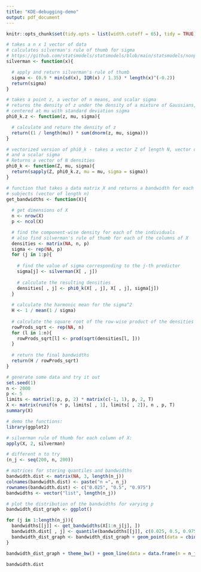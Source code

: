 ```yaml
---
title: "KDE-debugging-demo"
output: pdf_document
---
```


```r
knitr::opts_chunk$set(tidy.opts = list(width.cutoff = 65), tidy = TRUE)
```


```r
# takes a n x 1 vector of data
# calculates silverman's rule of thumb for sigma
# https://github.com/statsmodels/statsmodels/blob/main/statsmodels/nonparametric/bandwidths.py
silverman <- function(x){

  # apply and return silverman's rule of thumb
  sigma <- (0.9 * min(sd(x), IQR(x) / 1.35) * length(x)^(-0.2))
  return(sigma)
}

# takes a point z, a vector of n means, and scalar sigma
# returns the density of z under the density of a mixture of Gaussians, each
# centered at mu with standard deviation sigma
phi0_k.z <- function(z, mu, sigma){

  # calculate and return the density of z
  return((1 / length(mu)) * sum(dnorm(z, mu, sigma)))
}

# vectorized version of phi0_k - takes a vector Z of length N, vector of n means
# and a scalar sigma
# Returns a vector of N densities
phi0_k <- function(Z, mu, sigma){
  return(sapply(Z, phi0_k.z, mu = mu, sigma = sigma))
}

# function that takes a data matrix X and returns a bandwidth for each of the 
# subjects (vector of length n)
get_bandwidths <- function(X){
  
  # get dimensions of X
  n <- nrow(X)
  p <- ncol(X)

  # find the component-wise density for each of the individuals 
  # also find silverman's rule of thumb for each of the columns of X 
  densities <- matrix(NA, n, p)
  sigma <- rep(NA, p)
  for (j in 1:p){
    
    # find the value of sigma corresponding to the j-th predictor
    sigma[j] <- silverman(X[ , j])
    
    # calculate the resulting densities
    densities[ , j] <- phi0_k(X[ , j], X[ , j], sigma[j])
  }
  
  # calculate the harmonic mean for the sigma^2
  H <- 1 / mean(1 / sigma)
  
  # calculate the square root of the row-wise product of the densities
  rowProds_sqrt <- rep(NA, n)
  for (l in 1:n){
    rowProds_sqrt[l] <- prod(sqrt(densities[l, ]))  
  }
  
  # return the final bandwidths
  return(H / rowProds_sqrt)
}

```

```r
# generate some data and try it out
set.seed(1)
n <- 2000
p <- 5
limits <- matrix(1:p, p, 2) * matrix(c(-1, 1), p, 2, T)
X <- matrix(runif(n * p, limits[ , 1], limits[ , 2]), n , p, T)
summary(X)

# demo the functions:
library(ggplot2) 

# silverman rule of thumb for each column of X:
apply(X, 2, silverman)

# different n to try
(n_j <- seq(200, n, 200))

# matrices for storing quantiles and bandwidths
bandwidth.dist <- matrix(NA, 3, length(n_j))
colnames(bandwidth.dist) <- paste("n =", n_j)
rownames(bandwidth.dist) <- c("0.025", "0.5", "0.975")
bandwidths <- vector("list", length(n_j))

# plot the distribution of the bandwidths for varying p
bandwidth_dist_graph <- ggplot()

for (j in 1:length(n_j)){
  bandwidths[[j]] <- get_bandwidths(X[1:n_j[j], ])
  bandwidth.dist[ , j] <- quantile(bandwidths[[j]], c(0.025, 0.5, 0.975))
  bandwidth_dist_graph <- bandwidth_dist_graph + geom_point(data = cbind.data.frame(n = n_j[j], bandwidths = bandwidths[[j]]), aes(n, bandwidths), size = 0.5, color = "gray55", alpha = 0.3)
}  

bandwidth_dist_graph + theme_bw() + geom_line(data = data.frame(n = n_j, bandwidths = bandwidth.dist[1, ]), aes(n, bandwidths), color = "tomato2", linetype = "dotted") + geom_line(data = data.frame(n = n_j, bandwidths = bandwidth.dist[3, ]), aes(n, bandwidths), color = "tomato2", linetype = "dotted") + geom_line(data = data.frame(n = n_j, bandwidths = bandwidth.dist[2, ]), aes(n, bandwidths), color = "cyan") + scale_x_continuous(labels = n_j, breaks = n_j)

bandwidth.dist


```
<!--
# univariate KDE demo

(sigma.5 <- silverman(X[, 5]))

# apply univariate KDE:
ggplot() + xlim(-7, 7) + geom_histogram(data = data.frame(x = X[ , 5]), aes(x, y = ..density..), alpha = 0.2, bins = 40) + stat_function(fun = function(x) phi0_k(Z = x, mu = X[ , 5], sigma = sigma.5), color = "forestgreen", size = 1) + theme_bw()

# density integrates to 1
integrate(phi0_k, mu = X[ , 5], sigma = sigma.5, -Inf, Inf)

-->


<!--
# for varying p

# matrices for storing quantiles and bandwidths
bandwidth.dist <- matrix(NA, 3, p)
colnames(bandwidth.dist) <- paste("n =", 1:5)
rownames(bandwidth.dist) <- c("0.025", "0.5", "0.975")
bandwidths <- matrix(NA, n, p)

# plot the distribution of the bandwidths for varying p
bandwidth_dist_graph <- ggplot()

for (j in 1:p){
  bandwidths[ , j] <- get_bandwidths(X[ , 1:j, drop = F])
  bandwidth.dist[ , j] <- quantile(bandwidths[ , j], c(0.025, 0.5, 0.975))
  bandwidth_dist_graph <- bandwidth_dist_graph + geom_point(data = cbind.data.frame(p = j, bandwidths = bandwidths[ , j]), aes(p, bandwidths), size = 0.5, color = "gray55", alpha = 0.3)
}  

bandwidth_dist_graph + theme_bw() + geom_line(data = data.frame(p = 1:p, bandwidths = bandwidth.dist[1, ]), aes(p, bandwidths), color = "tomato2", linetype = "dotted") + geom_line(data = data.frame(p = 1:p, bandwidths = bandwidth.dist[3, ]), aes(p, bandwidths), color = "tomato2", linetype = "dotted") + geom_line(data = data.frame(p = 1:p, bandwidths = bandwidth.dist[2, ]), aes(p, bandwidths), color = "cyan")

bandwidth.dist
```
-->

<!--
# small data demo

# DEMO

# smaller sample for explicit calculations 
set.seed(1)
X <- cbind(runif(3, 2, 5), runif(3, -3, 1))
X
(bw <- get_bandwidths(X))

# manual calculations

# calculate Silverman for both columns
(silv1 <- 0.9 * min(sd(X[ , 1]), IQR(X[ , 1]) / 1.35) * nrow(X)^-0.2)
(silv2 <- 0.9 * min(sd(X[ , 2]), IQR(X[ , 2]) / 1.35) * nrow(X)^-0.2)

# calculate the harmonic mean 
(h <- ncol(X) / ((1 / silv1) + (1 / silv2)))

# calculate the square root of the product of the step 1 densities for 
# each individual

# individual 1

# sum and normalize the densities for both columns
(dens11 <- 1 / nrow(X) * sum(dnorm(X[1, 1], X[ , 1], silv1)))
(dens12 <- 1 / nrow(X) * sum(dnorm(X[1, 2], X[ , 2], silv2)))

# get the root of the product of the densities
(dens1 <- sqrt(dens11 * dens12))

# individual 2

# sum and normalize the densities for both columns
(dens21 <- 1 / nrow(X) * sum(dnorm(X[2, 1], X[ , 1], silv1)))
(dens22 <- 1 / nrow(X) * sum(dnorm(X[2, 2], X[ , 2], silv2)))

# get the root of the product of the densities
(dens2 <- sqrt(dens21 * dens22))

# individual 3

# sum and normalize the densities for both columns
(dens31 <- 1 / nrow(X) * sum(dnorm(X[3, 1], X[ , 1], silv1)))
(dens32 <- 1 / nrow(X) * sum(dnorm(X[3, 2], X[ , 2], silv2)))

# get the root of the product of the densities
(dens3 <- sqrt(dens31 * dens32))

# final bandwidths:
dens <- c(dens1, dens2, dens3)
(bw.manual <- h / dens)

bw.manual - bw
```
-->

